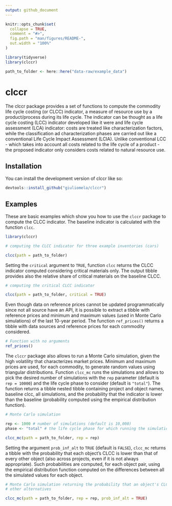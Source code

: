 ```yaml
---
output: github_document
---
```


<!-- README.md is generated from README.Rmd. Please edit that file -->

```r
knitr::opts_chunk$set(
  collapse = TRUE,
  comment = "#>",
  fig.path = "man/figures/README-",
  out.width = "100%"
)
```

```r

library(tidyverse)
library(clccr)

path_to_folder <- here::here("data-raw/example_data")

```


# clccr

<!-- badges: start -->
<!-- badges: end -->

The clccr package provides a set of functions to compute the commodity life cycle costing (or CLCC) indicator, a measure of resource use by a product/process during its life cycle. The indicator can be thought as a life cycle costing (LCC) indicator developed like it were and life cycle assessment (LCA) indicator: costs are treated like characterization factors, while the classification ad characterization phases are carried out like a conventional Life Cycle Impact Assessment (LCIA). Unlike conventional LCC - which takes into account all costs related to the life cycle of a product - the proposed indicator only considers costs related to natural resource use.

## Installation

You can install the development version of clccr like so:

``` r
devtools::install_github("giuliomela/clccr")
```

## Examples

These are basic examples which show you how to use the `clccr` package to compute the CLCC indicator.
The baseline indicator is calculated with the function `clcc`.

```r
library(clccr)

# computing the CLCC indicator for three example inventories (cars)

clcc(path = path_to_folder)


```

Setting the `critical` argument to `TRUE`, function `clcc` returns the CLCC indicator computed
considering critical materials only. The output tibble provides also the relative share of 
critical materials on the baseline CLCC.

```r

# computing the critical CLCC indicator

clcc(path = path_to_folder, critical = TRUE)

```

Even though data on reference prices cannot be updated programmatically since not all source have
an API, it is possible to extract a tibble with reference prices and minimum and maximum values (used
in Monte Carlo simulations) of the last 10-year period. The function `ref_prices()` returns a tibble with
data sources and reference prices for each commodity considered.

```r

# Function with no arguments
ref_prices()

```

The `clccr` package also allows to run a Monte Carlo simulation, given the high volatility that characterizes
market prices. Minimum and maximum prices are used, for each commodity, to generate random values using 
triangular distributions. Function `clcc_mc` runs the simulations and allows to pick the desired
number of simulations with the `rep` parameter (default is `rep = 10000`) and the life cycle phase to consider
(default is `"total"`). The function returns a tibble nested tibble containing project and object names, baseline clcc, all simulations, and the probability that the indicator is lower than the baseline (probability
computed using the empirical distribution function).

```r

# Monte Carlo simulation

rep <- 1000 # number of simulations (default is 10,000)
phase <- "total" # the life cycle phase for which running the simulation

clcc_mc(path = path_to_folder, rep = rep)

```

Setting the argument `prob_inf_alt` to `TRUE` (default is `FALSE`), `clcc_mc` returns a tibble  with the probability that each object's CLCC is lower than that of every other object (also across projects, even if it is not always appropriate). Such probabilities are computed, for each object pair, using the empirical distribution function computed on the differences between all the simulated values for each object.  

```r

# Monte Carlo simulation returning the probability that an object's CLCC is lower/higher than that of the
# other alternatives

clcc_mc(path = path_to_folder, rep = rep, prob_inf_alt = TRUE)

```

